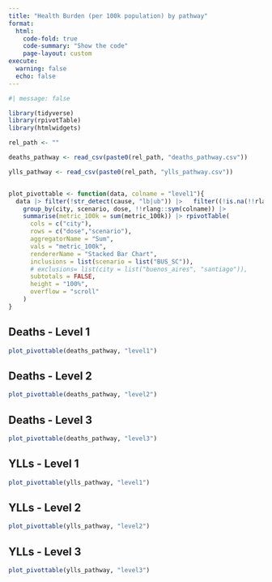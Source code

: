 ```yaml
---
title: "Health Burden (per 100k population) by pathway"
format:
  html:
    code-fold: true
    code-summary: "Show the code"
    page-layout: custom
execute:
  warning: false
  echo: false
---
```


```r
#| message: false

library(tidyverse)
library(rpivotTable)
library(htmlwidgets)

rel_path <- ""

deaths_pathway <- read_csv(paste0(rel_path, "deaths_pathway.csv"))

ylls_pathway <- read_csv(paste0(rel_path, "ylls_pathway.csv"))


plot_pivottable <- function(data, colname = "level1"){
  data |> filter(!str_detect(cause, "lb|ub")) |>   filter((!is.na(!!rlang::sym(colname)))) |>
    group_by(city, scenario, dose, !!rlang::sym(colname)) |>
    summarise(metric_100k = sum(metric_100k)) |> rpivotTable(
      cols = c("city"),
      rows = c("dose","scenario"),
      aggregatorName = "Sum",
      vals = "metric_100k",
      rendererName = "Stacked Bar Chart", 
      inclusions = list(scenario = list("BUS_SC")),
      # exclusions= list(city = list("buenos_aires", "santiago")),
      subtotals = FALSE,
      height = "100%", 
      overflow = "scroll"
    )
}

```

::: {.panel-tabset}

## Deaths - Level 1
```r
plot_pivottable(deaths_pathway, "level1")
```

## Deaths - Level 2
```r
plot_pivottable(deaths_pathway, "level2")
```

## Deaths - Level 3
```r
plot_pivottable(deaths_pathway, "level3")
```

## YLLs - Level 1
```r
plot_pivottable(ylls_pathway, "level1")
```

## YLLs - Level 2
```r
plot_pivottable(ylls_pathway, "level2")
```

## YLLs - Level 3
```r
plot_pivottable(ylls_pathway, "level3")
```

:::